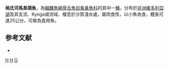 {{Speciesbox 
| taxon = Hippopotamyrus grahami
| status = LC
| status_system = IUCN3.1
| authority = [[Norman|Norman]], 1928
| synonyms = *''Hyppopotamyrus grahami'' <br /><small>Norman, 1928 </small>
*''Marcusenius grahami''<br /><small>Norman, 1928 </small>
}}

'''格氏河馬長頜魚'''，為[[輻鰭魚綱|輻鰭魚綱]][[骨舌魚目|骨舌魚目]][[象鼻魚科|象鼻魚科]]的其中一[[種|種]]。分布於[[非洲|非洲]][[維多利亞湖|維多利亞湖]]及其支流、Kyoga湖流域，棲息於沙質淺水處，屬肉食性，以小魚為食，體長可達25公分，可做為食用魚。

==参考文献==
*{{FishBase_species|genus=Hippopotamyrus|species=grahami|year=2011|month=12}}
{{Taxonbar}}

[[Category:1928年描述的鱼类|H]]
[[Category:食用魚|H]]
[[Category:河馬長頜魚屬|G]]